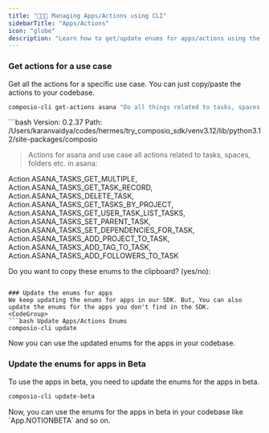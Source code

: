 ```yaml
---
title: "🧑🏻‍💻 Managing Apps/Actions using CLI"
sidebarTitle: "Apps/Actions"
icon: "globe"
description: "Learn how to get/update enums for apps/actions using the CLI."
---
```


### Get actions for a use case
Get all the actions for a specific use case. You can just copy/paste the actions to your codebase.
  <CodeGroup>
  ```bash Show all actions for a use case
  composio-cli get-actions asana "Do all things related to tasks, spaces, folders etc. in asana" --limit=10
  ```
  </CodeGroup>
  ```bash
  Version: 0.2.37
  Path: /Users/karanvaidya/codes/hermes/try_composio_sdk/venv3.12/lib/python3.12/site-packages/composio

  > Actions for asana and use case all actions related to tasks, spaces, folders etc. in asana:

  Action.ASANA_TASKS_GET_MULTIPLE, Action.ASANA_TASKS_GET_TASK_RECORD, Action.ASANA_TASKS_DELETE_TASK, Action.ASANA_TASKS_GET_TASKS_BY_PROJECT, Action.ASANA_TASKS_GET_USER_TASK_LIST_TASKS, 
  Action.ASANA_TASKS_SET_PARENT_TASK, Action.ASANA_TASKS_SET_DEPENDENCIES_FOR_TASK, Action.ASANA_TASKS_ADD_PROJECT_TO_TASK, Action.ASANA_TASKS_ADD_TAG_TO_TASK, Action.ASANA_TASKS_ADD_FOLLOWERS_TO_TASK

  Do you want to copy these enums to the clipboard? (yes/no): 
  ```

### Update the enums for apps
We keep updating the enums for apps in our SDK. But, You can also update the enums for the apps you don't find in the SDK.
  <CodeGroup>
  ```bash Update Apps/Actions Enums
  composio-cli update
  ```
  </CodeGroup>
Now you can use the updated enums for the apps in your codebase.

### Update the enums for apps in Beta
To use the apps in beta, you need to update the enums for the apps in beta.
  <CodeGroup>
  ```bash Update Apps/Actions Enums in Beta
  composio-cli update-beta
  ```
  </CodeGroup>
Now, you can use the enums for the apps in beta in your codebase like `App.NOTIONBETA` and so on.
